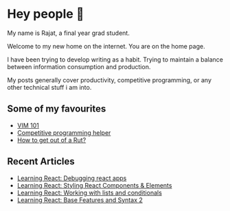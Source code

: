 # Hey people 👋
My name is Rajat, a final year grad student.

Welcome to my new home on the internet. You are on the home page.  

I have been trying to develop writing as a habit. Trying to maintain a balance between information consumption and production. 

My posts generally cover productivity, competitive programming, or any other technical stuff i am into.

## Some of my favourites

  * [ VIM 101 ](/blog/vim-101/) 
  * [Competitive programming helper](/blog/competitive-programming-helper/)
  * [How to get out of a Rut?](/blog/how-to-get-out-of-a-rut/)


## Recent Articles
  * [Learning React: Debugging react apps](/blog/learning-react-debugging-react-apps/)
  * [Learning React: Styling React Components & Elements](/blog/learning-react-styling-react-components-elements/)
  * [Learning React: Working with lists and conditionals](/blog/learning-react-working-with-lists-and-conditionals/)
  * [Learning React: Base Features and Syntax 2](/blog/learning-react-base-features-and-syntax-2/)


